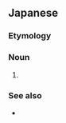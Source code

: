 ==Japanese==
{{DEFAULTSORT:さいぼうせいぶつがく}}
{{ja-kanjitab|さい|ほう|k2=ぼう|せい|ぶつ|がく|yomi=o|r=y}}
{{wikipedia|lang=ja}}

===Etymology===
{{com|ja|細胞|生物学|tr1=saibō|tr2=seibutsugaku|t1=[[cell]]|t2=[[biology]]}}

===Noun===
{{ja-noun|さいぼう せいぶつがく}}

# {{lb|ja|biology}} {{w|cell biology}}

===See also===
* {{ja-r|細%胞%学|さい%ぼう%がく}}

{{cln|ja|words suffixed with 学}}
